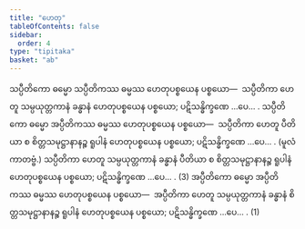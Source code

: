 ```yaml
---
title: "ဟေတု"
tableOfContents: false
sidebar:
  order: 4
type: "tipitaka"
basket: "ab"
---
```



<DynamicBreadcrumb />

<Division number="149">

<Paragraph number="4400">
သပ္ပီတိကော ဓမ္မော သပ္ပီတိကဿ ဓမ္မဿ ဟေတုပစ္စယေန ပစ္စယော—  သပ္ပီတိကာ ဟေတူ သမ္ပယုတ္တကာနံ ခန္ဓာနံ ဟေတုပစ္စယေန ပစ္စယော; ပဋိသန္ဓိက္ခဏေ …ပေ… . သပ္ပီတိကော ဓမ္မော အပ္ပီတိကဿ ဓမ္မဿ ဟေတုပစ္စယေန ပစ္စယော—  သပ္ပီတိကာ ဟေတူ ပီတိယာ စ စိတ္တသမုဋ္ဌာနာနဉ္စ ရူပါနံ ဟေတုပစ္စယေန ပစ္စယော; ပဋိသန္ဓိက္ခဏေ …ပေ… . (မူလံ ကာတဗ္ဗံ.) သပ္ပီတိကာ ဟေတူ သမ္ပယုတ္တကာနံ ခန္ဓာနံ ပီတိယာ စ စိတ္တသမုဋ္ဌာနာနဉ္စ ရူပါနံ ဟေတုပစ္စယေန ပစ္စယော; ပဋိသန္ဓိက္ခဏေ …ပေ… . (3)
</Paragraph>

<Paragraph number="4401">
အပ္ပီတိကော ဓမ္မော အပ္ပီတိကဿ ဓမ္မဿ ဟေတုပစ္စယေန ပစ္စယော—  အပ္ပီတိကာ ဟေတူ သမ္ပယုတ္တကာနံ ခန္ဓာနံ စိတ္တသမုဋ္ဌာနာနဉ္စ ရူပါနံ ဟေတုပစ္စယေန ပစ္စယော; ပဋိသန္ဓိက္ခဏေ …ပေ… . (1)
</Paragraph>
</Division>